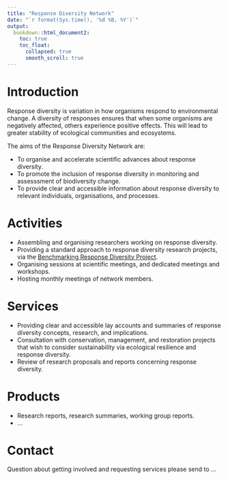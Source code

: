 ```yaml
---
title: "Response Diversity Network"
date: "`r format(Sys.time(), '%d %B, %Y')`"
output:
  bookdown::html_document2:
    toc: true
    toc_float:
      collapsed: true
      smooth_scroll: true
---
```



# Introduction

Response diversity is variation in how organisms respond to environmental change. A diversity of responses ensures that when some organisms are negatively affected, others experience positive effects. This will lead to greater stability of ecological communities and ecosystems.

The aims of the Response Diversity Network are:

* To organise and accelerate scientific advances about response diversity.
* To promote the inclusion of response diversity in monitoring and assesssment of biodiversity change.
* To provide clear and accessible information about response diversity to relevant individuals, organisations, and processes.



# Activities

* Assembling and organising researchers working on response diversity.
* Providing a standard approach to response diversity research projects, via the [Benchmarking Response Diversity Project](https://opetchey.github.io/response_diversity_benchmarking/).
* Organising sessions at scientific meetings, and dedicated meetings and workshops.
* Hosting monthly meetings of network members.

# Services

* Providing clear and accessible lay accounts and summaries of response diversity concepts, research, and implications.
* Consultation with conservation, management, and restoration projects that wish to consider sustainability via ecological resilience and response diversity.
* Review of research proposals and reports concerning response diversity.

# Products

* Research reports, research summaries, working group reports.
* ...

# Contact

Question about getting involved and requesting services please send to ...
